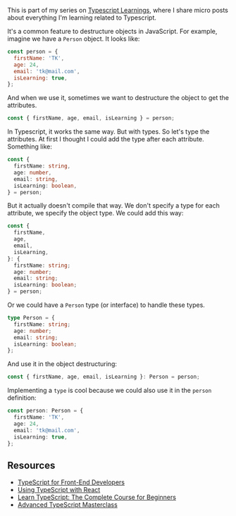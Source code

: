 This is part of my series on [Typescript Learnings](/series/typescript-learnings), where I share micro posts about everything I'm learning related to Typescript.

It's a common feature to destructure objects in JavaScript. For example, imagine we have a `Person` object. It looks like:

```javascript
const person = {
  firstName: 'TK',
  age: 24,
  email: 'tk@mail.com',
  isLearning: true,
};
```

And when we use it, sometimes we want to destructure the object to get the attributes.

```javascript
const { firstName, age, email, isLearning } = person;
```

In Typescript, it works the same way. But with types. So let's type the attributes. At first I thought I could add the type after each attribute. Something like:

```typescript
const {
  firstName: string,
  age: number,
  email: string,
  isLearning: boolean,
} = person;
```

But it actually doesn't compile that way. We don't specify a type for each attribute, we specify the object type. We could add this way:

```typescript
const {
  firstName,
  age,
  email,
  isLearning,
}: {
  firstName: string;
  age: number;
  email: string;
  isLearning: boolean;
} = person;
```

Or we could have a `Person` type (or interface) to handle these types.

```typescript
type Person = {
  firstName: string;
  age: number;
  email: string;
  isLearning: boolean;
};
```

And use it in the object destructuring:

```typescript
const { firstName, age, email, isLearning }: Person = person;
```

Implementing a `type` is cool because we could also use it in the `person` definition:

```typescript
const person: Person = {
  firstName: 'TK',
  age: 24,
  email: 'tk@mail.com',
  isLearning: true,
};
```

## Resources

- [TypeScript for Front-End Developers](https://www.educative.io/path/typescript-for-front-end-developers?aff=x8bV)
- [Using TypeScript with React](https://www.educative.io/courses/using-typescript-with-react?aff=x8bV)
- [Learn TypeScript: The Complete Course for Beginners](https://www.educative.io/courses/learn-typescript-complete-course?aff=x8bV)
- [Advanced TypeScript Masterclass](https://www.educative.io/courses/advanced-typescript-masterclass?aff=x8bV)
